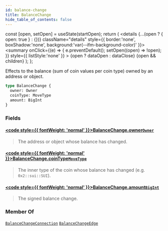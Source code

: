 ```yaml
---
id: balance-change
title: BalanceChange
hide_table_of_contents: false
---
```









  const [open, setOpen] = useState(startOpen);
  return (
    <details {...(open ? { open: true } : {})} className="details" style={{ border:'none', boxShadow:'none', background:'var(--ifm-background-color)' }}>
      <summary
        onClick={(e) => {
          e.preventDefault();
          setOpen((open) => !open);
        }}
        style={{ listStyle:'none' }}
      >
      {open ? dataOpen : dataClose}
      </summary>
      {open && children}
    </details>
  );
};








Effects to the balance (sum of coin values per coin type) owned by an address or object.


```graphql
type BalanceChange {
  owner: Owner
  coinType: MoveType
  amount: BigInt
}
```




### Fields

#### [<code style={{ fontWeight: 'normal' }}>BalanceChange.<b>owner</b></code>](#)<Bullet />[`Owner`](/references/sui-api/graphql/reference/objects/owner) <Badge class="badge badge--secondary" text="object"/> 
> 
> 
> The address or object whose balance has changed.
> 

#### [<code style={{ fontWeight: 'normal' }}>BalanceChange.<b>coinType</b></code>](#)<Bullet />[`MoveType`](/references/sui-api/graphql/reference/objects/move-type) <Badge class="badge badge--secondary" text="object"/> 
> 
> 
> The inner type of the coin whose balance has changed (e.g. `0x2::sui::SUI`).
> 

#### [<code style={{ fontWeight: 'normal' }}>BalanceChange.<b>amount</b></code>](#)<Bullet />[`BigInt`](/references/sui-api/graphql/reference/scalars/big-int) <Badge class="badge badge--secondary" text="scalar"/> 
> 
> 
> The signed balance change.
> 



### Member Of

[`BalanceChangeConnection`](/references/sui-api/graphql/reference/objects/balance-change-connection)  <Badge class="badge badge--secondary" text="object"/><Bullet />[`BalanceChangeEdge`](/references/sui-api/graphql/reference/objects/balance-change-edge)  <Badge class="badge badge--secondary" text="object"/>

